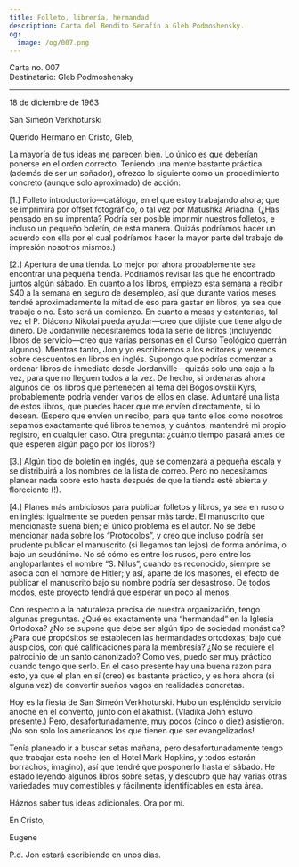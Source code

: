 ```yaml
---
title: Folleto, librería, hermandad
description: Carta del Bendito Serafín a Gleb Podmoshensky.
og:
  image: /og/007.png
---
```


<div style={{textAlign:'right', fontFamily:'monospace'}}>Carta no. 007</div>
<div style={{textAlign:'left', fontFamily:'monospace'}}>Destinatario: Gleb Podmoshensky</div>

---

18 de diciembre de 1963

San Simeón Verkhoturski

Querido Hermano en Cristo, Gleb,

La mayoría de tus ideas me parecen bien. Lo único es que deberían ponerse en el orden correcto. Teniendo una mente bastante práctica (además de ser un soñador), ofrezco lo siguiente como un procedimiento concreto (aunque solo aproximado) de acción:

[1.] Folleto introductorio—catálogo, en el que estoy trabajando ahora; que se imprimirá por offset fotográfico, o tal vez por Matushka Ariadna. (¿Has pensado en su imprenta? Podría ser posible imprimir nuestros folletos, e incluso un pequeño boletín, de esta manera. Quizás podríamos hacer un acuerdo con ella por el cual podríamos hacer la mayor parte del trabajo de impresión nosotros mismos.)

[2.] Apertura de una tienda. Lo mejor por ahora probablemente sea encontrar una pequeña tienda. Podríamos revisar las que he encontrado juntos algún sábado. En cuanto a los libros, empiezo esta semana a recibir $40 a la semana en seguro de desempleo, así que durante varios meses tendré aproximadamente la mitad de eso para gastar en libros, ya sea que trabaje o no. Esto será un comienzo. En cuanto a mesas y estanterías, tal vez el P. Diácono Nikolai pueda ayudar—creo que dijiste que tiene algo de dinero. De Jordanville necesitaremos toda la serie de libros (incluyendo libros de servicio—creo que varias personas en el Curso Teológico querrán algunos). Mientras tanto, Jon y yo escribiremos a los editores y veremos sobre descuentos en libros en inglés. Supongo que podrías comenzar a ordenar libros de inmediato desde Jordanville—quizás solo una caja a la vez, para que no lleguen todos a la vez. De hecho, si ordenaras ahora algunos de los libros que pertenecen al tema del Bogoslovskii Kyrs, probablemente podría vender varios de ellos en clase. Adjuntaré una lista de estos libros, que puedes hacer que me envíen directamente, si lo desean. (Espero que envíen un recibo, para que tanto ellos como nosotros sepamos exactamente qué libros tenemos, y cuántos; mantendré mi propio registro, en cualquier caso. Otra pregunta: ¿cuánto tiempo pasará antes de que esperen algún pago por los libros?)

[3.] Algún tipo de boletín en inglés, que se comenzará a pequeña escala y se distribuirá a los nombres de la lista de correo. Pero no necesitamos planear nada sobre esto hasta después de que la tienda esté abierta y floreciente (!).

[4.] Planes más ambiciosos para publicar folletos y libros, ya sea en ruso o en inglés: igualmente se pueden pensar más tarde. El manuscrito que mencionaste suena bien; el único problema es el autor. No se debe mencionar nada sobre los “Protocolos”, y creo que incluso podría ser prudente publicar el manuscrito (si llegamos tan lejos) de forma anónima, o bajo un seudónimo. No sé cómo es entre los rusos, pero entre los angloparlantes el nombre “S. Nilus”, cuando es reconocido, siempre se asocia con el nombre de Hitler; y así, aparte de los masones, el efecto de publicar el manuscrito bajo su nombre podría ser desastroso. De todos modos, este proyecto tendrá que esperar un poco al menos.

Con respecto a la naturaleza precisa de nuestra organización, tengo algunas preguntas. ¿Qué es exactamente una “hermandad” en la Iglesia Ortodoxa? ¿No se supone que debe ser algún tipo de sociedad monástica? ¿Para qué propósitos se establecen las hermandades ortodoxas, bajo qué auspicios, con qué calificaciones para la membresía? ¿No se requiere el patrocinio de un santo canonizado? Como ves, puedo ser muy práctico cuando tengo que serlo. En el caso presente hay una buena razón para esto, ya que el plan en sí (creo) es bastante práctico, y es hora ahora (si alguna vez) de convertir sueños vagos en realidades concretas.

Hoy es la fiesta de San Simeón Verkhoturski. Hubo un espléndido servicio anoche en el convento, junto con el akathist. (Vladika John estuvo presente.) Pero, desafortunadamente, muy pocos (cinco o diez) asistieron. ¡No son solo los americanos los que tienen que ser evangelizados!

Tenía planeado ir a buscar setas mañana, pero desafortunadamente tengo que trabajar esta noche (en el Hotel Mark Hopkins, y todos estarán borrachos, imagino), así que tendré que posponerlo hasta el sábado. He estado leyendo algunos libros sobre setas, y descubro que hay varias otras variedades muy comestibles y fácilmente identificables en esta área.

Háznos saber tus ideas adicionales. Ora por mí.

En Cristo,

Eugene

P.d. Jon estará escribiendo en unos días.
